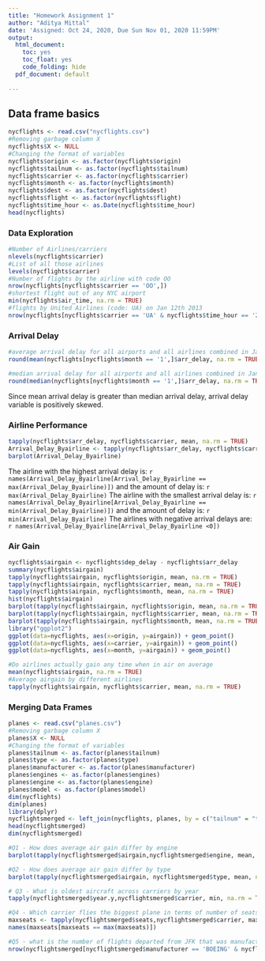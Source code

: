 ---
title: "Homework Assignment 1"
author: "Aditya Mittal"
date: 'Assigned: Oct 24, 2020, Due Sun Nov 01, 2020 11:59PM'
output:
  html_document: 
    toc: yes
    toc_float: yes
    code_folding: hide
  pdf_document: default
  
---

## Data frame basics

```{r}
nycflights <- read.csv("nycflights.csv")
#Removing garbage column X
nycflights$X <- NULL
#Changing the format of variables
nycflights$origin <- as.factor(nycflights$origin)
nycflights$tailnum <- as.factor(nycflights$tailnum)
nycflights$carrier <- as.factor(nycflights$carrier)
nycflights$month <- as.factor(nycflights$month)
nycflights$dest <- as.factor(nycflights$dest)
nycflights$flight <- as.factor(nycflights$flight)
nycflights$time_hour <- as.Date(nycflights$time_hour)
head(nycflights)

```

### Data Exploration

```{r}

#Number of Airlines/carriers
nlevels(nycflights$carrier)
#List of all those airlines
levels(nycflights$carrier)
#Number of flights by the airline with code OO
nrow(nycflights[nycflights$carrier == 'OO',])
#shortest flight out of any NYC airport
min(nycflights$air_time, na.rm = TRUE)
#flights by United Airlines (code: UA) on Jan 12th 2013
nrow(nycflights[nycflights$carrier == 'UA' & nycflights$time_hour == '2013-01-13',])
```



### Arrival Delay

```{r}
#average arrival delay for all airports and all airlines combined in Jan 2013
round(mean(nycflights[nycflights$month == '1',]$arr_delay, na.rm = TRUE),2)

#median arrival delay for all airports and all airlines combined in Jan 2013
round(median(nycflights[nycflights$month == '1',]$arr_delay, na.rm = TRUE),2)
```
Since mean arrival delay is greater than median arrival delay, arrival delay variable is positively skewed.


### Airline Performance

```{r}
tapply(nycflights$arr_delay, nycflights$carrier, mean, na.rm = TRUE)
Arrival_Delay_Byairline <- tapply(nycflights$arr_delay, nycflights$carrier, mean, na.rm = TRUE)
barplot(Arrival_Delay_Byairline)
```

The airline with the highest arrival delay is: `r names(Arrival_Delay_Byairline[Arrival_Delay_Byairline == max(Arrival_Delay_Byairline)])` and the amount of delay is: `r max(Arrival_Delay_Byairline)`
The airline with the smallest arrival delay is: `r names(Arrival_Delay_Byairline[Arrival_Delay_Byairline == min(Arrival_Delay_Byairline)])` and the amount of delay is: `r min(Arrival_Delay_Byairline)`
The airlines with negative arrival delays are: `r names(Arrival_Delay_Byairline[Arrival_Delay_Byairline <0])`


### Air Gain

```{r}
nycflights$airgain <- nycflights$dep_delay - nycflights$arr_delay
summary(nycflights$airgain)
tapply(nycflights$airgain, nycflights$origin, mean, na.rm = TRUE)
tapply(nycflights$airgain, nycflights$carrier, mean, na.rm = TRUE)
tapply(nycflights$airgain, nycflights$month, mean, na.rm = TRUE)
hist(nycflights$airgain)
barplot(tapply(nycflights$airgain, nycflights$origin, mean, na.rm = TRUE))
barplot(tapply(nycflights$airgain, nycflights$carrier, mean, na.rm = TRUE))
barplot(tapply(nycflights$airgain, nycflights$month, mean, na.rm = TRUE))
library("ggplot2")
ggplot(data=nycflights, aes(x=origin, y=airgain)) + geom_point()
ggplot(data=nycflights, aes(x=carrier, y=airgain)) + geom_point()
ggplot(data=nycflights, aes(x=month, y=airgain)) + geom_point()

#Do airlines actually gain any time when in air on average
mean(nycflights$airgain, na.rm = TRUE)
#Average airgain by different airlines
tapply(nycflights$airgain, nycflights$carrier, mean, na.rm = TRUE)

```


### Merging Data Frames

```{r}
planes <- read.csv("planes.csv")
#Removing garbage column X
planes$X <- NULL
#Changing the format of variables
planes$tailnum <- as.factor(planes$tailnum)
planes$type <- as.factor(planes$type)
planes$manufacturer <- as.factor(planes$manufacturer)
planes$engines <- as.factor(planes$engines)
planes$engine <- as.factor(planes$engine)
planes$model <- as.factor(planes$model)
dim(nycflights)
dim(planes)
library(dplyr)
nycflightsmerged <- left_join(nycflights, planes, by = c("tailnum" = "tailnum"), suffix = c(".x", ".y"), .merge = TRUE)
head(nycflightsmerged)
dim(nycflightsmerged)

#Q1 - How does average air gain differ by engine
barplot(tapply(nycflightsmerged$airgain,nycflightsmerged$engine, mean, na.rm = TRUE))

#Q2 - How does average air gain differ by type
barplot(tapply(nycflightsmerged$airgain, nycflightsmerged$type, mean, na.rm = TRUE))

# Q3 - What is oldest aircraft across carriers by year
tapply(nycflightsmerged$year.y,nycflightsmerged$carrier, min, na.rm = TRUE)

#Q4 - Which carrier flies the biggest plane in terms of number of seats
maxseats <- tapply(nycflightsmerged$seats,nycflightsmerged$carrier, max, na.rm = TRUE)
names(maxseats[maxseats == max(maxseats)])

#Q5 - what is the number of flights departed from JFK that was manufactured by BOEING
nrow(nycflightsmerged[nycflightsmerged$manufacturer == 'BOEING' & nycflightsmerged$origin=='JFK',])
```
